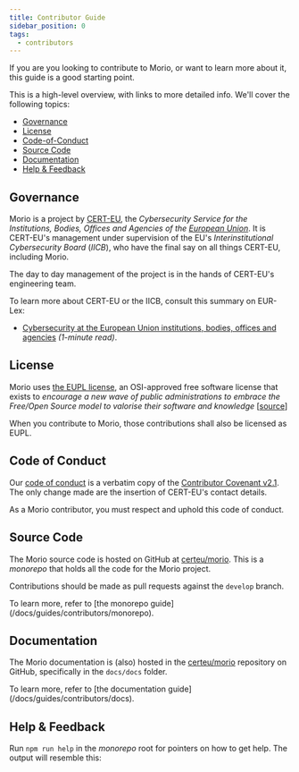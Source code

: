 ```yaml
---
title: Contributor Guide
sidebar_position: 0
tags:
  - contributors
---
```


<!-- start-spellcheck-skip -->


<!-- end-spellcheck-skip -->

If you are you looking to contribute to Morio, or want to learn more
about it, this guide is a good starting point.

This is a high-level overview, with links to more detailed info.
We'll cover the following topics:

- [Governance](#governance)
- [License](#license)
- [Code-of-Conduct](#code-of-conduct)
- [Source Code](#source-code)
- [Documentation](#documentation)
- [Help & Feedback](#help--feedback)

## Governance

Morio is a project by [CERT-EU](https://www.cert.europa.eu/), the
_Cybersecurity Service for the Institutions, Bodies, Offices and Agencies of
the [European Union](https://europa.eu/)_. It is CERT-EU's management under
supervision of the EU's _Interinstitutional Cybersecurity Board_ (_IICB_), who
have the final say on all things CERT-EU, including Morio.

The day to day management of the project is in the hands of CERT-EU's engineering team.

<Note title="Learn more">

To learn more about CERT-EU or the IICB, consult this summary on EUR-Lex:

- [Cybersecurity at the European Union institutions, bodies, offices and
  agencies](https://eur-lex.europa.eu/EN/legal-content/summary/cybersecurity-at-the-european-union-institutions-bodies-offices-and-agencies.html)
  _(1-minute read)_.

</Note>

## License

Morio uses [the EUPL
license](https://en.wikipedia.org/wiki/European_Union_Public_Licence), an
OSI-approved free software license that exists to _encourage a new wave of
public administrations to embrace the Free/Open Source model to valorise their
software and knowledge_
[[source](https://commission.europa.eu/content/european-union-public-licence_en)]

When you contribute to Morio, those contributions shall also be licensed as EUPL.

## Code of Conduct

Our [code of
conduct](https://github.com/certeu/morio/blob/develop/CODE_OF_CONDUCT.md) is a
verbatim copy of the [Contributor Covenant v2.1](https://www.contributor-covenant.org/version/2/1/code_of_conduct/).  
The only change made are the insertion of CERT-EU's contact details.

As a Morio contributor, you must respect and uphold this code of conduct.

## Source Code

The Morio source code is hosted on GitHub at [certeu/morio][repo].
This is a _monorepo_ that holds all the code for the Morio project.

Contributions should be made as pull requests against the `develop` branch.

<Note title="Monorepo Guide">
To learn more, refer to [the monorepo guide](/docs/guides/contributors/monorepo).
</Note>

## Documentation

The Morio documentation is (also) hosted in the [certeu/morio][repo] repository on
GitHub, specifically in the `docs/docs` folder.

<Note title="Documentation Guide" compact>
To learn more, refer to [the documentation guide](/docs/guides/contributors/docs).
</Note>

## Help & Feedback

Run `npm run help` in the _monorepo_ root for pointers on how to get help.
The output will resemble this:

<Help />

[repo]: https://github.com/certeu/morio
